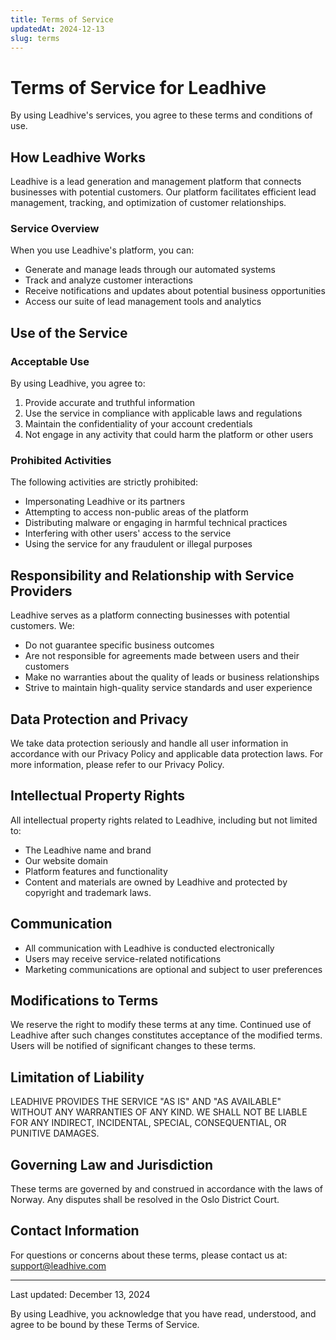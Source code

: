 ```yaml
---
title: Terms of Service
updatedAt: 2024-12-13
slug: terms
---
```


# Terms of Service for Leadhive

By using Leadhive's services, you agree to these terms and conditions of use.

## How Leadhive Works

Leadhive is a lead generation and management platform that connects businesses with potential customers. Our platform facilitates efficient lead management, tracking, and optimization of customer relationships.

### Service Overview

When you use Leadhive's platform, you can:
- Generate and manage leads through our automated systems
- Track and analyze customer interactions
- Receive notifications and updates about potential business opportunities
- Access our suite of lead management tools and analytics

## Use of the Service

### Acceptable Use

By using Leadhive, you agree to:
1. Provide accurate and truthful information
2. Use the service in compliance with applicable laws and regulations
3. Maintain the confidentiality of your account credentials
4. Not engage in any activity that could harm the platform or other users

### Prohibited Activities

The following activities are strictly prohibited:
- Impersonating Leadhive or its partners
- Attempting to access non-public areas of the platform
- Distributing malware or engaging in harmful technical practices
- Interfering with other users' access to the service
- Using the service for any fraudulent or illegal purposes

## Responsibility and Relationship with Service Providers

Leadhive serves as a platform connecting businesses with potential customers. We:
- Do not guarantee specific business outcomes
- Are not responsible for agreements made between users and their customers
- Make no warranties about the quality of leads or business relationships
- Strive to maintain high-quality service standards and user experience

## Data Protection and Privacy

We take data protection seriously and handle all user information in accordance with our Privacy Policy and applicable data protection laws. For more information, please refer to our Privacy Policy.

## Intellectual Property Rights

All intellectual property rights related to Leadhive, including but not limited to:
- The Leadhive name and brand
- Our website domain
- Platform features and functionality
- Content and materials
are owned by Leadhive and protected by copyright and trademark laws.

## Communication

- All communication with Leadhive is conducted electronically
- Users may receive service-related notifications
- Marketing communications are optional and subject to user preferences

## Modifications to Terms

We reserve the right to modify these terms at any time. Continued use of Leadhive after such changes constitutes acceptance of the modified terms. Users will be notified of significant changes to these terms.

## Limitation of Liability

LEADHIVE PROVIDES THE SERVICE "AS IS" AND "AS AVAILABLE" WITHOUT ANY WARRANTIES OF ANY KIND. WE SHALL NOT BE LIABLE FOR ANY INDIRECT, INCIDENTAL, SPECIAL, CONSEQUENTIAL, OR PUNITIVE DAMAGES.

## Governing Law and Jurisdiction

These terms are governed by and construed in accordance with the laws of Norway. Any disputes shall be resolved in the Oslo District Court.

## Contact Information

For questions or concerns about these terms, please contact us at:
support@leadhive.com

---

Last updated: December 13, 2024

By using Leadhive, you acknowledge that you have read, understood, and agree to be bound by these Terms of Service.
